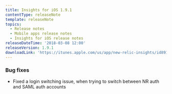 ```yaml
---
title: Insights for iOS 1.9.1
contentType: releaseNote
template: releaseNote
topics:
  - Release notes
  - Mobile apps release notes
  - Insights for iOS release notes
releaseDateTime: '2018-03-08 12:00'
releaseVersion: 1.9.1
downloadLink: 'https://itunes.apple.com/us/app/new-relic-insights/id891431652?mt=8'
---
```


### Bug fixes

* Fixed a login switching issue, when trying to switch between NR auth and SAML auth accounts
